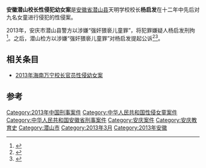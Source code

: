 '''安徽潜山校长性侵犯幼女案'''是[[安徽省|安徽省]][[潜山县|潜山县]]天明学校校长'''杨启发'''在十二年中先后对九名女童进行侵犯的性侵案。

2013年，安庆市潜山县警方以涉嫌“强奸猥亵儿童罪”，将犯罪嫌疑人杨启发刑拘<ref>{{Cite book|title=困境与重塑 当代中国教师道德问题审思|last=赵秀文著|first=|publisher=南昌：江西人民出版社|year=2013年8月|isbn=978-7-210-05974-5|location=|pages=5-7}}</ref>。之后，潜山检方以涉嫌“强奸猥亵儿童罪”对杨启发提起公诉<ref>{{cite news|title=安徽潜山小学校长12年性侵9名女童被公诉|url=http://news.sina.com.cn/s/p/2013-05-15/171327131794.shtml|accessdate=2013-05-30|newspaper=新浪网|archive-date=2018-09-27|archive-url=https://web.archive.org/web/20180927025539/http://news.sina.com.cn/s/p/2013-05-15/171327131794.shtml|dead-url=no}}</ref><ref>{{Cite book|title=重建现代儿童福利制度 中国儿童福利政策报告 2014|last=王振耀主编|first=|publisher=北京：社会科学文献出版社|year=2015年3月|isbn=978-7-5097-7045-0|location=|pages=59}}</ref>。

==相关条目==
*[[2013年海南万宁校长官员性侵幼女案|2013年海南万宁校长官员性侵幼女案]]

==参考==
{{reflist|2}}

[[Category:2013年中国刑事案件|Category:2013年中国刑事案件]]
[[Category:中华人民共和国性侵女童案件|Category:中华人民共和国性侵女童案件]]
[[Category:中华人民共和国安徽省刑事案件|Category:中华人民共和国安徽省刑事案件]]
[[Category:安庆案件|Category:安庆案件]]
[[Category:安庆教育史|Category:安庆教育史]]
[[Category:潜山市|Category:潜山市]]
[[Category:2013年3月|Category:2013年3月]]
[[Category:2013年安徽|Category:2013年安徽]]